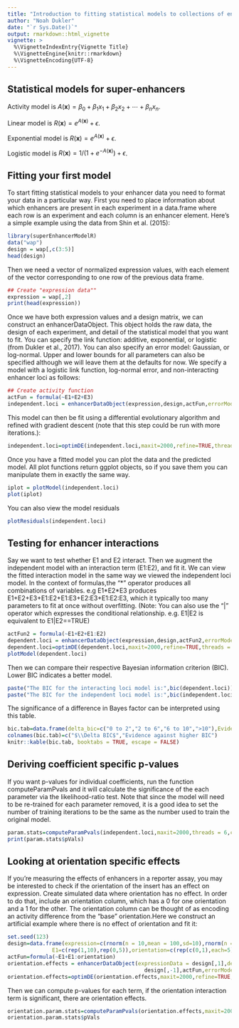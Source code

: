```yaml
---
title: "Introduction to fitting statistical models to collections of enhancers"
author: "Noah Dukler"
date: "`r Sys.Date()`"
output: rmarkdown::html_vignette
vignette: >
  %\VignetteIndexEntry{Vignette Title}
  %\VignetteEngine{knitr::rmarkdown}
  %\VignetteEncoding{UTF-8}
---
```


\newcommand{\vect}[1]{\boldsymbol{\mathbf{#1}}}

## Statistical models for super-enhancers

Activity model is $A(\vect{x}) = \beta_0 + \beta_1 x_1 + \beta_2 x_2 + \cdots + \beta_n
x_n$.

Linear model is $R(\vect{x}) = e^{A(\vect{x})} + \epsilon$.

Exponential model is $R(\vect x) = e^{A(\vect x)} + \epsilon$.

Logistic model is $R(\vect x)=1/\left(1+e^{-A(\vect{x})}\right)+\epsilon$.

## Fitting your first model

To start fitting statistical models to your enhancer data you need to format your data in a particular way. First you need to place information about which enhancers are present in each experiment in a data.frame where each row is an experiment and each column is an enhancer element. Here's a simple example using the data from Shin et al. (2015):

```r
library(superEnhancerModelR)
data("wap")
design = wap[,c(3:5)]
head(design)
```

Then we need a vector of normalized expression values, with each element of the vector corresponding to one row of the previous data frame.

```r
## Create "expression data""
expression = wap[,2]
print(head(expression))
```

Once we have both expression values and a design matrix, we can construct an enhancerDataObject. This object holds the raw data, the design of each experiment, and detail of the statistical model that you want to fit. You can specify the link function: additive, exponential, or logistic (from Dukler et al., 2017). You can also specify an error model: Gaussian, or log-normal. Upper and lower bounds for all parameters can also be specified although we will leave them at the defaults for now. We specify a model with a logistic link function, log-normal error, and non-interacting enhancer loci as follows:

```r
## Create activity function
actFun = formula(~E1+E2+E3)
independent.loci = enhancerDataObject(expression,design,actFun,errorModel="lognormal",linkFunction="logistic")
```

This model can then be fit using a differential evolutionary algorithm and refined with gradient descent (note that this step could be run with more iterations.):
```r
independent.loci=optimDE(independent.loci,maxit=2000,refine=TRUE,threads = 6,control = list(trace=500))
```

Once you have a fitted model you can plot the data and the predicted model. All plot functions return ggplot objects, so if you save them you can manipulate them in exactly the same way.

```r
iplot = plotModel(independent.loci)
plot(iplot)
```

You can also view the model residuals
```r
plotResiduals(independent.loci)
```

## Testing for enhancer interactions

Say we want to test whether E1 and E2 interact. Then we augment the independent model with an interaction term (E1:E2), and fit it. We can view the fitted interaction model in the same way we viewed the independent loci model. In the context of formulas,the "\*" operator produces all combinations of variables. e.g E1\*E2\*E3 produces E1+E2+E3+E1:E2+E1:E3+E2:E3+E1:E2:E3, which it typically too many parameters to fit at once without overfitting. (Note: You can also use the "|" operator which expresses the conditional relationship. e.g. E1|E2 is equivalent to E1|E2==TRUE)

```r
actFun2 = formula(~E1+E2+E1:E2)
dependent.loci = enhancerDataObject(expression,design,actFun2,errorModel="lognormal",linkFunction="logistic")
dependent.loci=optimDE(dependent.loci,maxit=2000,refine=TRUE,threads = 6,control = list(trace=FALSE))
plotModel(dependent.loci)
```

Then we can compare their respective Bayesian information criterion (BIC). Lower BIC indicates a better model.
```r
paste("The BIC for the interacting loci model is:",bic(dependent.loci))
paste("The BIC for the independent loci model is:",bic(independent.loci))
```

The significance of a difference in Bayes factor can be interpreted using this table.
```r
bic.tab=data.frame(delta_bic=c("0 to 2","2 to 6","6 to 10",">10"),Evidence=c("Not worth more than a bare mention","Positive","Strong","Very Strong"))
colnames(bic.tab)=c("$\\Delta BIC$","Evidence against higher BIC")
knitr::kable(bic.tab, booktabs = TRUE, escape = FALSE)
```

## Deriving coefficient specific p-values

If you want p-values for individual coefficients, run the function computeParamPvals and it will calculate the significance of the each parameter via the likelihood-ratio test. Note that since the model will need to be re-trained for each parameter removed, it is a good idea to set the number of training iterations to be the same as the number used to train the original model.  

```r
param.stats=computeParamPvals(independent.loci,maxit=2000,threads = 6,control = list(trace=FALSE))
print(param.stats$pVals)
```

## Looking at orientation specific effects
If you're measuring the effects of enhancers in a reporter assay, you may be interested to check if the orientation of the insert has an effect on expression. Create simulated data where orientation has no effect. In order to do that, include an orientation column, which has a 0 for one orientation and a 1 for the other. The orientation column can be thought of as encoding an activity difference from the "base" orientation.Here we construct an artificial example where there is no effect of orientation and fit it:

```r
set.seed(123)
design=data.frame(expression=c(rnorm(n = 10,mean = 100,sd=10),rnorm(n = 5,mean = 10,sd=1)),
              E1=c(rep(1,10),rep(0,5)),orientation=c(rep(c(0,1),each=5),rep(0,5)))
actFun=formula(~E1+E1:orientation)
orientation.effects = enhancerDataObject(expressionData = design[,1],designInfo = 
                                           design[,-1],actFun,errorModel="gaussian",linkFunction="exponential")
orientation.effects=optimDE(orientation.effects,maxit=2000,refine=TRUE,control=list(trace=FALSE))
```

Then we can compute p-values for each term, if the orientation interaction term is significant, there are orientation effects.
```r
orientation.param.stats=computeParamPvals(orientation.effects,maxit=2000,threads = 6,control=list(trace=FALSE))
orientation.param.stats$pVals
```

